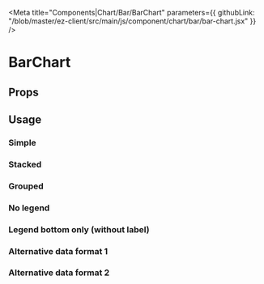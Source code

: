 

<Meta 
  title="Components|Chart/Bar/BarChart"
  parameters={{
    githubLink: "/blob/master/ez-client/src/main/js/component/chart/bar/bar-chart.jsx"
  }}
/>

                 
<Anchor storyId="components-chart-bar-bar-chart--default-story" />


# BarChart

## Props
 
<Props of={BarChart} />

## Usage

### Simple

<Preview>
  <Story
    decorators={[withKnobs, jsxDecorator]}
    name="simple"
    parameters={{
      className: "widget",
      width: 500,
      height: 500
    }}
  >
    <BarChart
      axisBottom={{
        legend: "Bug priority"
      }}
      axisLeft={{
        legend: "Count"
      }}
      data={{
        colors: {
          "Before": "#569787",
        },
        indexBy: "bugType",
        series: [
          {
            "bugType": "P1",
            "Before": 110,
          },
          {
            "bugType": "P2",
            "Before": 18,
          },
          {
            "bugType": "P3",
            "Before": 199,
          }
        ]
      }}
    />
  </Story>
</Preview>


### Stacked


<Preview>
  <Story
    decorators={[withKnobs, jsxDecorator]}
    name="stacked"
    parameters={{
      className: "widget",
      width: 500,
      height: 500
    }}
  >
    <BarChart
      axisBottom={{
        legend: "Bug priority"
      }}
      axisLeft={{
        legend: "Count"
      }}
      data={{
        colors: {
          "Before": "#ddd",
          "After": "#2268ae"
        },
        indexBy: "bugType",
        series: [
          {
            "bugType": "P1",
            "Before": 110,
            "After": 153,
          },
          {
            "bugType": "P2",
            "Before": 18,
            "After": 146,
          },
          {
            "bugType": "P3",
            "Before": 199,
            "After": 68,
          }
        ]
      }}
    />
  </Story>
</Preview>



### Grouped


<Preview>
  <Story
    decorators={[withKnobs, jsxDecorator]}
    name="grouped"
    parameters={{
      className: "widget",
      width: 500,
      height: 500,
      info: "This story show that you can use Nivo property directly, here, groupMode is set to 'grouped'"
    }}
  >
    <BarChart
      groupMode="grouped"
      axisBottom={{
        legend: "Bug priority"
      }}
      axisLeft={{
        legend: "Count"
      }}
      data={{
        colors: {
          "Before": "#ddd",
          "After": "#2268ae"
        },
        indexBy: "bugType",
        series: [
          {
            "bugType": "P1",
            "Before": 110,
            "After": 153,
          },
          {
            "bugType": "P2",
            "Before": 18,
            "After": 146,
          },
          {
            "bugType": "P3",
            "Before": 199,
            "After": 68,
          }
        ]
      }}
    />
  </Story>
</Preview>


### No legend

<Preview>
  <Story
    decorators={[withKnobs, jsxDecorator]}
    name="no-legend"
    parameters={{
      className: "widget",
      width: 500,
      height: 500
    }}
  >
    <BarChart
      axisBottom={null}
      axisLeft={null}
      data={{
        colors: {
          "Before": "#569787"
        },
        indexBy: "bugType",
        series: [
          {
            "bugType": "P1",
            "Before": 110,
            "After": 153,
          },
          {
            "bugType": "P2",
            "Before": 18,
            "After": 146,
          },
          {
            "bugType": "P3",
            "Before": 199,
            "After": 68,
          }
        ]
      }}
    />
  </Story>
</Preview>



### Legend bottom only (without label)

<Preview>
  <Story
    decorators={[withKnobs, jsxDecorator]}
    name="legend-bottom-without-label"
    parameters={{
      className: "widget",
      width: 500,
      height: 500
    }}
  >
    <BarChart
      axisBottom={{
        legend: null
      }}
      axisLeft={null}
      data={{
        colors: {
          "Before": "#569787"
        },
        indexBy: "bugType",
        series: [
          {
            "bugType": "P1",
            "Before": 110,
            "After": 153,
          },
          {
            "bugType": "P2",
            "Before": 18,
            "After": 146,
          },
          {
            "bugType": "P3",
            "Before": 199,
            "After": 68,
          }
        ]
      }}
    />
  </Story>
</Preview>


### Alternative data format 1

<Preview>
  <Story
    decorators={[withKnobs, jsxDecorator]}
    name="alternative-data-format-1"
    parameters={{
      className: "widget",
      width: 500,
      height: 500,
      info: "This story show a alternative data format, please check the code"
    }}
  >
    <BarChart
      axisBottom={{
        legend: "Bug priority"
      }}
      axisLeft={{
        legend: "Count"
      }}
      data={{
        colors: {
          Before: "#ddd",
          After: "#2268ae"
        },
        indexBy: "bugType",
        series: {
          P1: [110, 153],
          P2: [18, 146],
          P3: [199, 68]
        }
      }}
    />
  </Story>
</Preview>


### Alternative data format 2

<Preview>
  <Story
    decorators={[withKnobs, jsxDecorator]}
    name="alternative-data-format-2"
    parameters={{
      className: "widget",
      width: 500,
      height: 500,
      info: "This story show a alternative data format, please check the code"
    }}
  >
    <BarChart
      axisBottom={{
        legend: "Bug priority"
      }}
      axisLeft={{
        legend: "Count"
      }}
      data={{
        colors: {
          Before: "#ddd",
          After: "#2268ae"
        },
        indexBy: "bugType",
        series: [{
          bugType: "P1",
          values: [110, 153]
        },{
          bugType: "P2",
          values: [18, 146]
        },{
          bugType: "P3",
          values: [199, 68]
        }]
      }}
    />
  </Story>
</Preview>

